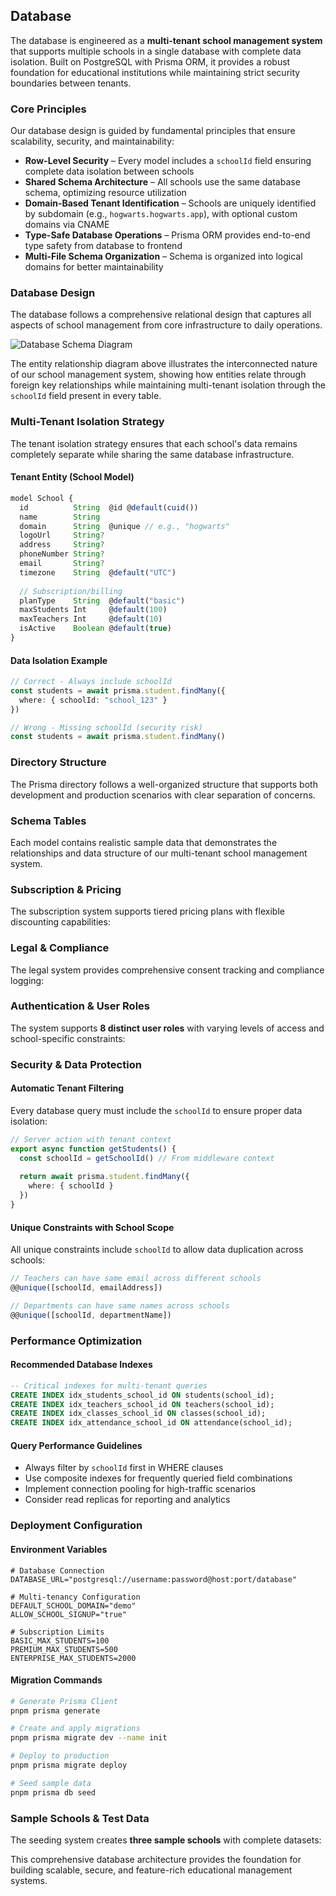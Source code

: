 ## Database

The database is engineered as a **multi-tenant school management system** that supports multiple schools in a single database with complete data isolation. Built on PostgreSQL with Prisma ORM, it provides a robust foundation for educational institutions while maintaining strict security boundaries between tenants.

### Core Principles

Our database design is guided by fundamental principles that ensure scalability, security, and maintainability:

- **Row-Level Security** – Every model includes a `schoolId` field ensuring complete data isolation between schools
- **Shared Schema Architecture** – All schools use the same database schema, optimizing resource utilization
- **Domain-Based Tenant Identification** – Schools are uniquely identified by subdomain (e.g., `hogwarts.hogwarts.app`), with optional custom domains via CNAME
- **Type-Safe Database Operations** – Prisma ORM provides end-to-end type safety from database to frontend
- **Multi-File Schema Organization** – Schema is organized into logical domains for better maintainability

### Database Design

The database follows a comprehensive relational design that captures all aspects of school management from core infrastructure to daily operations.

![Database Schema Diagram](/database.png)

The entity relationship diagram above illustrates the interconnected nature of our school management system, showing how entities relate through foreign key relationships while maintaining multi-tenant isolation through the `schoolId` field present in every table.

### Multi-Tenant Isolation Strategy

The tenant isolation strategy ensures that each school's data remains completely separate while sharing the same database infrastructure.

#### Tenant Entity (School Model)

```typescript
model School {
  id          String  @id @default(cuid())
  name        String
  domain      String  @unique // e.g., "hogwarts"
  logoUrl     String?
  address     String?
  phoneNumber String?
  email       String?
  timezone    String  @default("UTC")
  
  // Subscription/billing
  planType    String  @default("basic")
  maxStudents Int     @default(100)
  maxTeachers Int     @default(10)
  isActive    Boolean @default(true)
}
```

#### Data Isolation Example

```typescript
// Correct - Always include schoolId
const students = await prisma.student.findMany({
  where: { schoolId: "school_123" }
})

// Wrong - Missing schoolId (security risk)
const students = await prisma.student.findMany()
```



### Directory Structure

The Prisma directory follows a well-organized structure that supports both development and production scenarios with clear separation of concerns.


<DirectoryStructure />

### Schema Tables

Each model contains realistic sample data that demonstrates the relationships and data structure of our multi-tenant school management system.


<ModelTables />

### Subscription & Pricing

The subscription system supports tiered pricing plans with flexible discounting capabilities:

<SubscriptionTables />

### Legal & Compliance

The legal system provides comprehensive consent tracking and compliance logging:

<LegalTables />

### Authentication & User Roles

The system supports **8 distinct user roles** with varying levels of access and school-specific constraints:


<UserRolesTable />

### Security & Data Protection

#### Automatic Tenant Filtering
Every database query must include the `schoolId` to ensure proper data isolation:

```typescript
// Server action with tenant context
export async function getStudents() {
  const schoolId = getSchoolId() // From middleware context
  
  return await prisma.student.findMany({
    where: { schoolId }
  })
}
```

#### Unique Constraints with School Scope
All unique constraints include `schoolId` to allow data duplication across schools:

```typescript
// Teachers can have same email across different schools
@@unique([schoolId, emailAddress])

// Departments can have same names across schools
@@unique([schoolId, departmentName])
```

### Performance Optimization

#### Recommended Database Indexes
```sql
-- Critical indexes for multi-tenant queries
CREATE INDEX idx_students_school_id ON students(school_id);
CREATE INDEX idx_teachers_school_id ON teachers(school_id);
CREATE INDEX idx_classes_school_id ON classes(school_id);
CREATE INDEX idx_attendance_school_id ON attendance(school_id);
```

#### Query Performance Guidelines
- Always filter by `schoolId` first in WHERE clauses
- Use composite indexes for frequently queried field combinations
- Implement connection pooling for high-traffic scenarios
- Consider read replicas for reporting and analytics

### Deployment Configuration

#### Environment Variables
```env
# Database Connection
DATABASE_URL="postgresql://username:password@host:port/database"

# Multi-tenancy Configuration
DEFAULT_SCHOOL_DOMAIN="demo"
ALLOW_SCHOOL_SIGNUP="true"

# Subscription Limits
BASIC_MAX_STUDENTS=100
PREMIUM_MAX_STUDENTS=500
ENTERPRISE_MAX_STUDENTS=2000
```

#### Migration Commands
```bash
# Generate Prisma Client
pnpm prisma generate

# Create and apply migrations
pnpm prisma migrate dev --name init

# Deploy to production
pnpm prisma migrate deploy

# Seed sample data
pnpm prisma db seed
```

### Sample Schools & Test Data

The seeding system creates **three sample schools** with complete datasets:


<SampleSchoolsTable />

This comprehensive database architecture provides the foundation for building scalable, secure, and feature-rich educational management systems.
